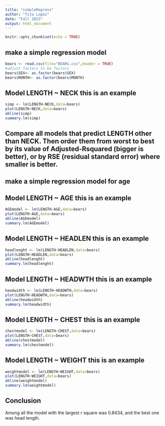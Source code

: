 ```yaml
---
title: "simpleRegress"
author: "Tito Lopez"
date: "Fall 2023"
output: html_document
---
```


```r
knitr::opts_chunk$set(echo = TRUE)
```

## make a simple regression model

```r
bears <- read.csv(file="BEARS.csv",header = TRUE)
#adjust factors to be factors
bears$SEX<- as.factor(bears$SEX)
bears$MONTH<- as.factor(bears$MONTH)
```

## Model LENGTH ~ NECK  this is an example  

```r
simp <- lm(LENGTH~NECK,data=bears)
plot(LENGTH~NECK,data=bears)
abline(simp)
summary.lm(simp)
```


## Compare all models that predict LENGTH other than NECK. Then order them from worst to best by its value of Adjusted-Rsquared (bigger is better), or by RSE (residual standard error) where smaller is better. 

## make a simple regression model for age

## Model LENGTH ~ AGE  this is an example  

```r
AGEmodel <- lm(LENGTH~AGE,data=bears)
plot(LENGTH~AGE,data=bears)
abline(AGEmodel)
summary.lm(AGEmodel)
```

## Model LENGTH ~ HEADLEN  this is an example  

```r
headlenght <- lm(LENGTH~HEADLEN,data=bears)
plot(LENGTH~HEADLEN,data=bears)
abline(headlenght)
summary.lm(headlenght)
```

## Model LENGTH ~ HEADWTH  this is an example  

```r
headwidth <- lm(LENGTH~HEADWTH,data=bears)
plot(LENGTH~HEADWTH,data=bears)
abline(headwidth)
summary.lm(headwidth)
```

## Model LENGTH ~ CHEST  this is an example  

```r
chestmodel <- lm(LENGTH~CHEST,data=bears)
plot(LENGTH~CHEST,data=bears)
abline(chestmodel)
summary.lm(chestmodel)
```

## Model LENGTH ~ WEIGHT  this is an example  

```r
weightmodel <- lm(LENGTH~WEIGHT,data=bears)
plot(LENGTH~WEIGHT,data=bears)
abline(weightmodel)
summary.lm(weightmodel)
```

## Conclusion

Among all the model with the largest r square was 0.8434, and the best one was head length.